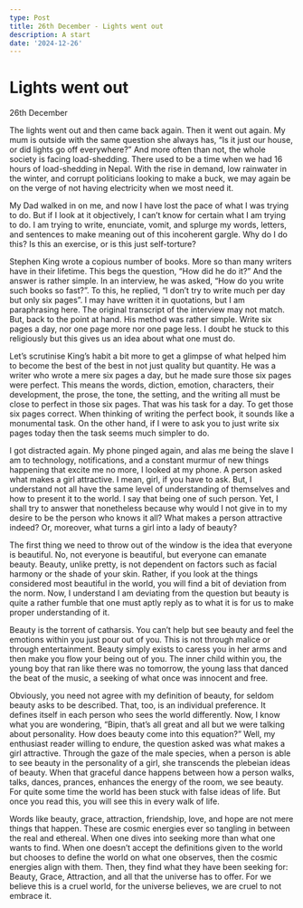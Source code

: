 ```yaml
---
type: Post
title: 26th December - Lights went out
description: A start
date: '2024-12-26'
---
```

# Lights went out

26th December

The lights went out and then came back again. Then it went out again. My mum is outside with the same question she always has, “Is it just our house, or did lights go off everywhere?” And more often than not, the whole society is facing load-shedding. There used to be a time when we had 16 hours of load-shedding in Nepal. With the rise in demand, low rainwater in the winter, and corrupt politicians looking to make a buck, we may again be on the verge of not having electricity when we most need it.

My Dad walked in on me, and now I have lost the pace of what I was trying to do. But if I look at it objectively, I can’t know for certain what I am trying to do. I am trying to write, enunciate, vomit, and splurge my words, letters, and sentences to make meaning out of this incoherent gargle. Why do I do this? Is this an exercise, or is this just self-torture?

Stephen King wrote a copious number of books. More so than many writers have in their lifetime. This begs the question, “How did he do it?” And the answer is rather simple. In an interview, he was asked, “How do you write such books so fast?”. To this, he replied, “I don’t try to write much per day but only six pages”. I may have written it in quotations, but I am paraphrasing here. The original transcript of the interview may not match. But, back to the point at hand. His method was rather simple. Write six pages a day, nor one page more nor one page less. I doubt he stuck to this religiously but this gives us an idea about what one must do.

Let’s scrutinise King’s habit a bit more to get a glimpse of what helped him to become the best of the best in not just quality but quantity. He was a writer who wrote a mere six pages a day, but he made sure those six pages were perfect. This means the words, diction, emotion, characters, their development, the prose, the tone, the setting, and the writing all must be close to perfect in those six pages. That was his task for a day. To get those six pages correct. When thinking of writing the perfect book, it sounds like a monumental task. On the other hand, if I were to ask you to just write six pages today then the task seems much simpler to do.

I got distracted again. My phone pinged again, and alas me being the slave I am to technology, notifications, and a constant murmur of new things happening that excite me no more, I looked at my phone. A person asked what makes a girl attractive. I mean, girl, if you have to ask. But, I understand not all have the same level of understanding of themselves and how to present it to the world. I say that being one of such person. Yet, I shall try to answer that nonetheless because why would I not give in to my desire to be the person who knows it all? What makes a person attractive indeed? Or, moreover, what turns a girl into a lady of beauty?

The first thing we need to throw out of the window is the idea that everyone is beautiful. No, not everyone is beautiful, but everyone can emanate beauty. Beauty, unlike pretty, is not dependent on factors such as facial harmony or the shade of your skin. Rather, if you look at the things considered most beautiful in the world, you will find a bit of deviation from the norm. Now, I understand I am deviating from the question but beauty is quite a rather fumble that one must aptly reply as to what it is for us to make proper understanding of it.

Beauty is the torrent of catharsis. You can’t help but see beauty and feel the emotions within you just pour out of you. This is not through malice or through entertainment. Beauty simply exists to caress you in her arms and then make you flow your being out of you. The inner child within you, the young boy that ran like there was no tomorrow, the young lass that danced the beat of the music, a seeking of what once was innocent and free.

Obviously, you need not agree with my definition of beauty, for seldom beauty asks to be described. That, too, is an individual preference. It defines itself in each person who sees the world differently. Now, I know what you are wondering, “Bipin, that’s all great and all but we were talking about personality. How does beauty come into this equation?” Well, my enthusiast reader willing to endure, the question asked was what makes a girl attractive. Through the gaze of the male species, when a person is able to see beauty in the personality of a girl, she transcends the plebeian ideas of beauty. When that graceful dance happens between how a person walks, talks, dances, prances, enhances the energy of the room, we see beauty. For quite some time the world has been stuck with false ideas of life. But once you read this, you will see this in every walk of life.

Words like beauty, grace, attraction, friendship, love, and hope are not mere things that happen. These are cosmic energies ever so tangling in between the real and ethereal. When one dives into seeking more than what one wants to find. When one doesn’t accept the definitions given to the world but chooses to define the world on what one observes, then the cosmic energies align with them. Then, they find what they have been seeking for: Beauty, Grace, Attraction, and all that the universe has to offer. For we believe this is a cruel world, for the universe believes, we are cruel to not embrace it.

